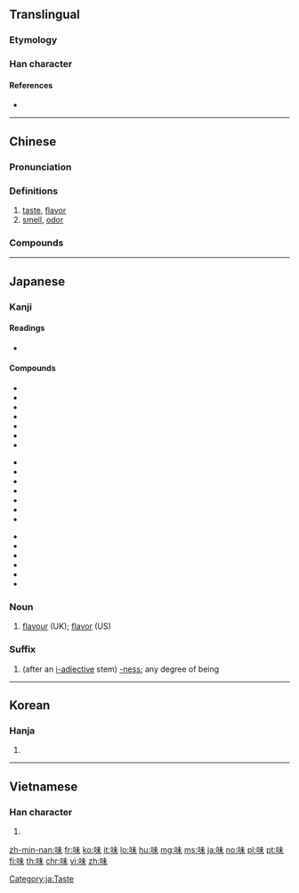 {{also|昧}}
==Translingual==

===Etymology===
{{Han compound|口|未|t1=mouth|ls=psc|c1=s|c2=p}}

===Han character===
{{Han char|rn=30|rad=口|as=05|sn=8|four=65090|canj=RJD|ids=⿰口未}}

====References====
* {{Han ref|kx=0182.130|dkj=03456|dj=0401.140|hdz=10597.060|uh=5473|ud=21619|bh=A8FD|bd=43261}}

----

==Chinese==
{{zh-forms}}

===Pronunciation===
{{zh-pron
|m=wèi,er=y
|c=mei6
|h=pfs=mi
|md=
|mn=bī
|w=
|mc=y
|oc=y
|cat=n
}}

===Definitions===
{{zh-hanzi}}

# [[taste]], [[flavor]]
# [[smell]], [[odor]]

===Compounds===
{{der3
|{{zh-l|風味}}
|{{zh-l|海味}}
|{{zh-l|味道}}
|{{zh-l|味精}}
|{{zh-l|味蕾}}
|{{zh-l|五味子}}
|{{zh-l|意味}}
|{{zh-l|鮮味}}
|{{zh-l|一味}}
}}

----

==Japanese==

===Kanji===
{{ja-kanji|grade=3|rs=口05}}

====Readings====
* {{ja-readings|goon=[[み]] ([[mi]])|kanon=[[び]] ([[bi]])|kun=[[あじ]] ([[aji]]), [[あじわう]] ([[味わう]], [[ajiwau]])}}

====Compounds====
{{top3}}
* {{l|ja|sc=Jpan|味方|tr=みかた, mikata}}
* {{l|ja|sc=Jpan|味噌|tr=みそ, miso}}
* {{l|ja|sc=Jpan|味噌汁|tr=みそしる, misoshiru}}
* {{l|ja|sc=Jpan|三味線|tr=しゃみせん, shamisen; さみせん, samisen}}
* {{l|ja|sc=Jpan|興味|tr=きょうみ, kyōmi}}
* {{l|ja|sc=Jpan|意味|tr=いみ, imi}}
* {{l|ja|sc=Jpan|無意味|tr=むいみ, muimi}}
{{mid3}}
* {{l|ja|sc=Jpan|甘味|tr=あまみ, amami}}
* {{l|ja|sc=Jpan|地味|tr=じみ, jimi}}
* {{l|ja|sc=Jpan|気味|tr=きみ, kimi}}
* {{l|ja|sc=Jpan|不気味な|tr=ぶきみ, bukimi}}
* {{l|ja|sc=Jpan|趣味|tr=しゅみ, shumi}}
* {{l|ja|sc=Jpan|赤味|tr=あかみ, akami}}
* {{l|ja|sc=Jpan|黒味|tr=くろみ, kuromi}}
{{mid3}}
* {{l|ja|sc=Jpan|厚味|tr=あつみ, atsumi}}
* {{l|ja|sc=Jpan|不味い|tr=まずい, mazui}}
* {{l|ja|sc=Jpan|美味しい|tr=おいしい, oishii}}
* {{l|ja|sc=Jpan|旨味|tr=うまみ, umami}}
* {{l|ja|sc=Jpan|賞味|tr=しょうみ, shōmi}}
* {{l|ja|sc=Jpan|薬味|tr=やくみ, yakumi}}
{{bottom}}

===Noun===
{{ja-noun|あじ}}

# [[flavour]] (UK); [[flavor]] (US)

===Suffix===
{{ja-pos|み|suffix}}

# (after an [[形容詞|i-adjective]] stem) [[-ness]]; any degree of being

[[Category:ja:Taste]]

----

==Korean==

===Hanja===
{{ko-hanja|hangeul=미|rv=mi|mr=mi}}

# {{defn|lang=ko|sort=口05}}

----

==Vietnamese==

===Han character===
{{vi-hantu|[[vị]], [[mùi]], [[mồi]]|rs=口05}}

# {{defn|lang=vi|sort=口05}}

[[zh-min-nan:味]]
[[fr:味]]
[[ko:味]]
[[it:味]]
[[lo:味]]
[[hu:味]]
[[mg:味]]
[[ms:味]]
[[ja:味]]
[[no:味]]
[[pl:味]]
[[pt:味]]
[[fi:味]]
[[th:味]]
[[chr:味]]
[[vi:味]]
[[zh:味]]